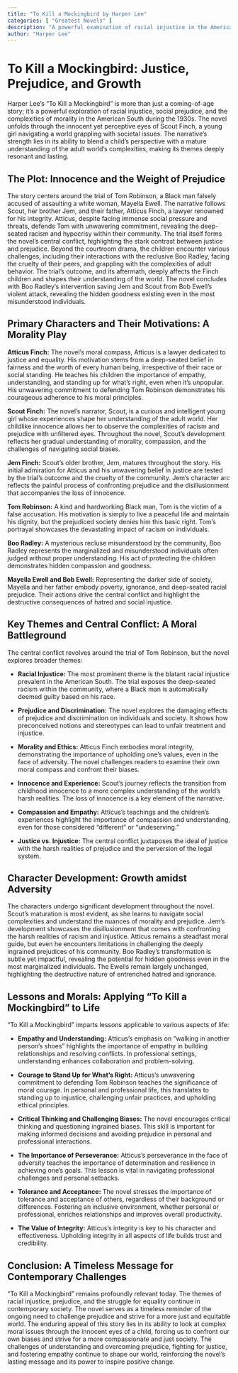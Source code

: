 ```yaml
---
title: "To Kill a Mockingbird by Harper Lee"
categories: [ "Greatest Novels" ]
description: "A powerful examination of racial injustice in the American South through the eyes of young Scout Finch."
author: "Harper Lee"
---
```

# To Kill a Mockingbird: Justice, Prejudice, and Growth

Harper Lee's "To Kill a Mockingbird" is more than just a coming-of-age story; it's a powerful exploration of racial injustice, social prejudice, and the complexities of morality in the American South during the 1930s. The novel unfolds through the innocent yet perceptive eyes of Scout Finch, a young girl navigating a world grappling with societal issues. The narrative's strength lies in its ability to blend a child's perspective with a mature understanding of the adult world's complexities, making its themes deeply resonant and lasting.


## The Plot: Innocence and the Weight of Prejudice

The story centers around the trial of Tom Robinson, a Black man falsely accused of assaulting a white woman, Mayella Ewell.  The narrative follows Scout, her brother Jem, and their father, Atticus Finch, a lawyer renowned for his integrity.  Atticus, despite facing immense social pressure and threats, defends Tom with unwavering commitment, revealing the deep-seated racism and hypocrisy within their community.  The trial itself forms the novel's central conflict, highlighting the stark contrast between justice and prejudice.  Beyond the courtroom drama, the children encounter various challenges, including their interactions with the reclusive Boo Radley, facing the cruelty of their peers, and grappling with the complexities of adult behavior.  The trial's outcome, and its aftermath, deeply affects the Finch children and shapes their understanding of the world. The novel concludes with Boo Radley’s intervention saving Jem and Scout from Bob Ewell's violent attack, revealing the hidden goodness existing even in the most misunderstood individuals.

## Primary Characters and Their Motivations: A Morality Play

**Atticus Finch:** The novel's moral compass, Atticus is a lawyer dedicated to justice and equality. His motivation stems from a deep-seated belief in fairness and the worth of every human being, irrespective of their race or social standing. He teaches his children the importance of empathy, understanding, and standing up for what's right, even when it's unpopular. His unwavering commitment to defending Tom Robinson demonstrates his courageous adherence to his moral principles.

**Scout Finch:** The novel's narrator, Scout, is a curious and intelligent young girl whose experiences shape her understanding of the adult world.  Her childlike innocence allows her to observe the complexities of racism and prejudice with unfiltered eyes.  Throughout the novel, Scout's development reflects her gradual understanding of morality, compassion, and the challenges of navigating social biases.

**Jem Finch:** Scout's older brother, Jem, matures throughout the story. His initial admiration for Atticus and his unwavering belief in justice are tested by the trial's outcome and the cruelty of the community. Jem's character arc reflects the painful process of confronting prejudice and the disillusionment that accompanies the loss of innocence.

**Tom Robinson:**  A kind and hardworking Black man, Tom is the victim of a false accusation. His motivation is simply to live a peaceful life and maintain his dignity, but the prejudiced society denies him this basic right.  Tom's portrayal showcases the devastating impact of racism on individuals.

**Boo Radley:**  A mysterious recluse misunderstood by the community, Boo Radley represents the marginalized and misunderstood individuals often judged without proper understanding. His act of protecting the children demonstrates hidden compassion and goodness.

**Mayella Ewell and Bob Ewell:** Representing the darker side of society, Mayella and her father embody poverty, ignorance, and deep-seated racial prejudice.  Their actions drive the central conflict and highlight the destructive consequences of hatred and social injustice.


## Key Themes and Central Conflict: A Moral Battleground

The central conflict revolves around the trial of Tom Robinson, but the novel explores broader themes:

* **Racial Injustice:** The most prominent theme is the blatant racial injustice prevalent in the American South.  The trial exposes the deep-seated racism within the community, where a Black man is automatically deemed guilty based on his race.

* **Prejudice and Discrimination:** The novel explores the damaging effects of prejudice and discrimination on individuals and society.  It shows how preconceived notions and stereotypes can lead to unfair treatment and injustice.

* **Morality and Ethics:** Atticus Finch embodies moral integrity, demonstrating the importance of upholding one's values, even in the face of adversity.  The novel challenges readers to examine their own moral compass and confront their biases.

* **Innocence and Experience:** Scout's journey reflects the transition from childhood innocence to a more complex understanding of the world's harsh realities. The loss of innocence is a key element of the narrative.

* **Compassion and Empathy:** Atticus's teachings and the children's experiences highlight the importance of compassion and understanding, even for those considered "different" or "undeserving."

* **Justice vs. Injustice:** The central conflict juxtaposes the ideal of justice with the harsh realities of prejudice and the perversion of the legal system.


## Character Development: Growth amidst Adversity

The characters undergo significant development throughout the novel. Scout's maturation is most evident, as she learns to navigate social complexities and understand the nuances of morality and prejudice. Jem's development showcases the disillusionment that comes with confronting the harsh realities of racism and injustice.  Atticus remains a steadfast moral guide, but even he encounters limitations in challenging the deeply ingrained prejudices of his community. Boo Radley's transformation is subtle yet impactful, revealing the potential for hidden goodness even in the most marginalized individuals. The Ewells remain largely unchanged, highlighting the destructive nature of entrenched hatred and ignorance.


## Lessons and Morals: Applying "To Kill a Mockingbird" to Life

"To Kill a Mockingbird" imparts lessons applicable to various aspects of life:

* **Empathy and Understanding:** Atticus's emphasis on "walking in another person's shoes" highlights the importance of empathy in building relationships and resolving conflicts. In professional settings, understanding enhances collaboration and problem-solving.

* **Courage to Stand Up for What's Right:** Atticus's unwavering commitment to defending Tom Robinson teaches the significance of moral courage.  In personal and professional life, this translates to standing up to injustice, challenging unfair practices, and upholding ethical principles.

* **Critical Thinking and Challenging Biases:** The novel encourages critical thinking and questioning ingrained biases. This skill is important for making informed decisions and avoiding prejudice in personal and professional interactions.

* **The Importance of Perseverance:** Atticus's perseverance in the face of adversity teaches the importance of determination and resilience in achieving one's goals. This lesson is vital in navigating professional challenges and personal setbacks.

* **Tolerance and Acceptance:**  The novel stresses the importance of tolerance and acceptance of others, regardless of their background or differences. Fostering an inclusive environment, whether personal or professional, enriches relationships and improves overall productivity.

* **The Value of Integrity:** Atticus's integrity is key to his character and effectiveness. Upholding integrity in all aspects of life builds trust and credibility.


## Conclusion: A Timeless Message for Contemporary Challenges

"To Kill a Mockingbird" remains profoundly relevant today. The themes of racial injustice, prejudice, and the struggle for equality continue in contemporary society. The novel serves as a timeless reminder of the ongoing need to challenge prejudice and strive for a more just and equitable world. The enduring appeal of this story lies in its ability to look at complex moral issues through the innocent eyes of a child, forcing us to confront our own biases and strive for a more compassionate and just society. The challenges of understanding and overcoming prejudice, fighting for justice, and fostering empathy continue to shape our world, reinforcing the novel’s lasting message and its power to inspire positive change.

